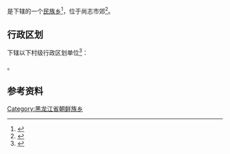 {{中国乡级行政区
| 总面积 = 12平方公里
| 户籍人口 = 14019人
|23/01/83/211/000}}

'''{{PAGENAMEBASE}}'''是{{PRC admin/fullname|23/01/83/211/000|3}}下辖的一个[[民族乡|民族乡]]<ref>{{PRC admin/ref sgc|{{PRC admin/parent|23/01/83/211/000}}}}</ref>，位于尚志市郊<ref>{{Cite web |url=http://www.chinaquhua.cn/heilongjiang/ |title=河东朝鲜族乡 |access-date=2011-09-03 |archive-date=2011-08-22 |archive-url=https://web.archive.org/web/20110822123644/http://www.chinaquhua.cn/heilongjiang/ |dead-url=yes }}</ref>。

== 行政区划 ==
{{PAGENAMEBASE}}下辖以下村级行政区划单位<ref>{{PRC admin/ref sgc|23/01/83/211/000}}</ref>：

{{PRC admin/children|23/01/83/211/000}}。

== 参考资料 ==
{{reflist}}

{{黑龙江行政区划小作品}}
{{PRC admin/navcat|23/01/83/211/000}}
[[Category:黑龙江省朝鲜族乡|Category:黑龙江省朝鲜族乡]]